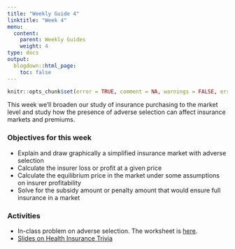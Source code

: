 ```yaml
---
title: "Weekly Guide 4"
linktitle: "Week 4"
menu:
  content:
    parent: Weekly Guides
    weight: 4
type: docs
output:
  blogdown::html_page:
    toc: false
---
```


```r
knitr::opts_chunk$set(error = TRUE, comment = NA, warnings = FALSE, errors = FALSE, messages = FALSE, tidy = FALSE, echo = FALSE)
```

This week we'll broaden our study of insurance purchasing to the market level and study how the presence of adverse selection can affect insurance markets and premiums.

### Objectives for this week
- Explain and draw graphically a simplified insurance market with adverse selection
- Calculate the insurer loss or profit at a given price
- Calculate the equilibrium price in the market under some assumptions on insurer profitability
- Solve for the subsidy amount or penalty amount that would ensure full insurance in a market
 

### Activities
- In-class problem on adverse selection. The worksheet is [here](/resource/wksheet3.html).
- [Slides on Health Insurance Trivia](https://docs.google.com/presentation/d/1tXKmoT0fjLrIPCgMYWg_SQZOWiQKuBmANvTnwBtjO5M/edit?usp=sharing)